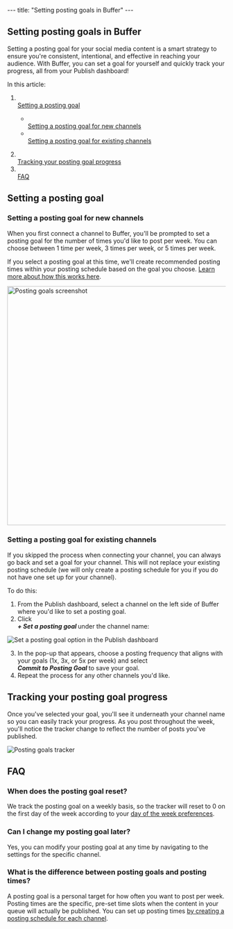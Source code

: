 --- title: "Setting posting goals in Buffer" --- <article id="fullArticle"> <h1 class="title">Setting posting goals in Buffer</h1> <a href="javascript:window.print()" class="printArticle" title="Print this article" aria-label="Print this Article"><i class="icon-print"></i></a> <p>Setting a posting goal for your social media content is a smart strategy to ensure you're consistent, intentional, and effective in reaching your audience. With Buffer, you can set a goal for yourself and quickly track your progress, all from your Publish dashboard!</p> <p>In this article:</p> <ol> <li></li><a href="#Setting-a-posting-goal-qanpC">Setting a posting goal</a></li> </ol> <ul> <ul> <li></li><a href="#Setting-a-posting-goal-for-existing-channels-gZhO1">Setting a posting goal for new channels</a></li> <li></li><a href="#Setting-a-posting-goal-for-existing-channels-YjEB1">Setting a posting goal for existing channels</a></li> </ul> </ul> <ol start="2"> <li></li><a href="#Tracking-your-posting-goal-progress-a9BJj">Tracking your posting goal progress</a></li> <li></li><a href="#FAQ-SxHIT">FAQ</a></li> </ol> <h2 id="Setting-a-posting-goal-qanpC">Setting a posting goal</h2> <h3 id="Setting-a-posting-goal-for-existing-channels-gZhO1">Setting a posting goal for new channels</h3> <p>When you first connect a channel to Buffer, you'll be prompted to set a posting goal for the number of times you'd like to post per week. You can choose between 1 time per week, 3 times per week, or 5 times per week.</p> <p>If you select a posting goal at this time, we'll create recommended posting times within your posting schedule based on the goal you choose. <a href="https://support.buffer.com//support.buffer.com/article/514-setting-up-your-timezones-and-posting-schedules#Setting-up-your-posting-schedule-with-Posting-Goals-in-Beta-aTUIa">Learn more about how this works here</a>.</p> <img src="//d33v4339jhl8k0.cloudfront.net/docs/assets/64cb6cf86d4a3e191f237e66/images/6863e41fd4820f27313e3d30/file-qYv05B7R7Z.jpg" alt="Posting goals screenshot" style="width: 550.98px; " /><br /> <h3 id="Setting-a-posting-goal-for-existing-channels-YjEB1">Setting a posting goal for existing channels</h3> <p>If you skipped the process when connecting your channel, you can always go back and set a goal for your channel. This will not replace your existing posting schedule (we will only create a posting schedule for you if you do not have one set up for your channel).</p> <p>To do this:</p> <ol> <li>From the Publish dashboard, select a channel on the left side of Buffer where you'd like to set a posting goal.</li> <li>Click </li><i><b>+ Set a posting goal </b></i>under the channel name:</li> </ol> <img src="//d33v4339jhl8k0.cloudfront.net/docs/assets/64cb6cf86d4a3e191f237e66/images/67d1a01a89f5186a231762b7/file-A45cEoFCLS.jpg" alt="Set a posting goal option in the Publish dashboard" style="max-width: 100%; " /> <ol start="3"> <li>In the pop-up that appears, choose a posting frequency that aligns with your goals (1x, 3x, or 5x per week) and select </li><i><b>Commit to Posting Goal </b></i>to save your goal.</li> <li>Repeat the process for any other channels you'd like.</li> </ol> <h2 id="Tracking-your-posting-goal-progress-a9BJj">Tracking your posting goal progress</h2> <p>Once you've selected your goal, you'll see it underneath your channel name so you can easily track your progress. As you post throughout the week, you'll notice the tracker change to reflect the number of posts you've published.</p> <img src="//d33v4339jhl8k0.cloudfront.net/docs/assets/64cb6cf86d4a3e191f237e66/images/67d1a15bc580b51849de31b9/file-QCqixaWbwO.jpg" alt="Posting goals tracker" style="max-width: 100%; " /><br /> <h2 id="FAQ-SxHIT">FAQ</h2> <h3>When does the posting goal reset?</h3> <p>We track the posting goal on a weekly basis, so the tracker will reset to 0 on the first day of the week according to your <a href="https://support.buffer.com//support.buffer.com/article/651-how-to-use-the-new-calendar-feature-on-buffer#First-day-of-the-week-preferences-GMETU">day of the week preferences</a>.</p> <h3>Can I change my posting goal later?</h3> <p>Yes, you can modify your posting goal at any time by navigating to the settings for the specific channel.</p> <h3>What is the difference between posting goals and posting times?</h3> <p>A posting goal is a personal target for how often you want to post per week. Posting times are the specific, pre-set time slots when the content in your queue will actually be published. You can set up posting times <a href="https://support.buffer.com//support.buffer.com/article/514-setting-up-your-timezones-and-posting-schedules" target="_blank">by creating a posting schedule for each channel</a>.</p> </article> 